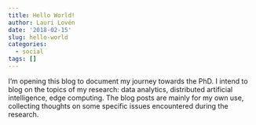 ```yaml
---
title: Hello World!
author: Lauri Lovén
date: '2018-02-15'
slug: hello-world
categories:
  - social
tags: []
---
```

I'm opening this blog to document my journey towards the PhD. I intend to blog on the topics of my research: data analytics, distributed artificial intelligence, edge computing. The blog posts are mainly for my own use, collecting thoughts on some specific issues encountered during the research.


